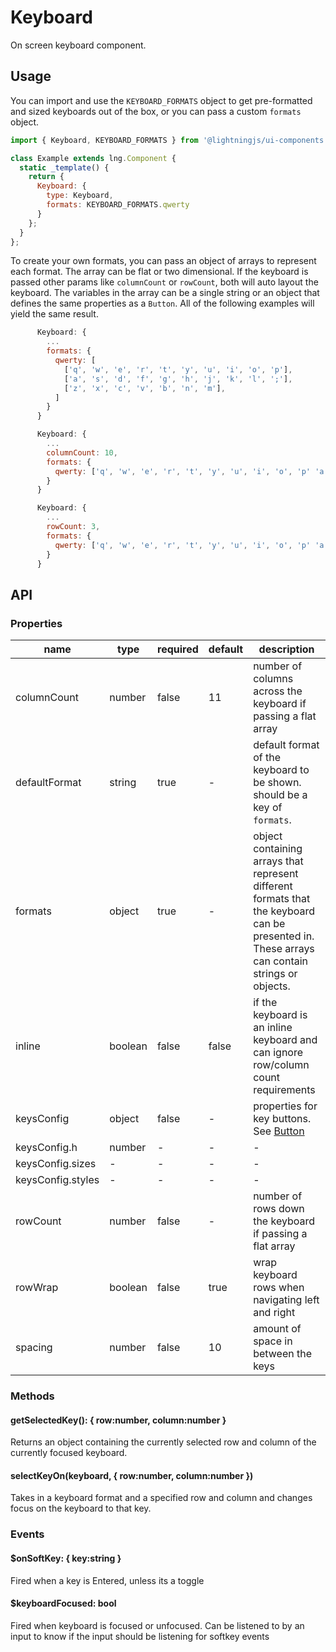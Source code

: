 
# Keyboard

On screen keyboard component.

## Usage

You can import and use the `KEYBOARD_FORMATS` object to get pre-formatted and sized keyboards out of the box, or you can pass a custom `formats` object.

```js
import { Keyboard, KEYBOARD_FORMATS } from '@lightningjs/ui-components';

class Example extends lng.Component {
  static _template() {
    return {
      Keyboard: {
        type: Keyboard,
        formats: KEYBOARD_FORMATS.qwerty
      }
    };
  }
};
```

<Preview>
  <Story id="keyboard--basic" />
</Preview>

To create your own formats, you can pass an object of arrays to represent each format. The array can be flat or two dimensional. If the keyboard is passed other params like `columnCount` or `rowCount`, both will auto layout the keyboard. The variables in the array can be a single string or an object that defines the same properties as a `Button`. All of the following examples will yield the same result.

```js
      Keyboard: {
        ...
        formats: {
          qwerty: [
            ['q', 'w', 'e', 'r', 't', 'y', 'u', 'i', 'o', 'p'],
            ['a', 's', 'd', 'f', 'g', 'h', 'j', 'k', 'l', ';'],
            ['z', 'x', 'c', 'v', 'b', 'n', 'm'],
          ]
        }
      }
```

```js
      Keyboard: {
        ...
        columnCount: 10,
        formats: {
          qwerty: ['q', 'w', 'e', 'r', 't', 'y', 'u', 'i', 'o', 'p' 'a', 's', 'd', 'f', 'g', 'h', 'j', 'k', 'l', ';','z', 'x', 'c', 'v', 'b', 'n', 'm'],
        }
      }
```

```js
      Keyboard: {
        ...
        rowCount: 3,
        formats: {
          qwerty: ['q', 'w', 'e', 'r', 't', 'y', 'u', 'i', 'o', 'p' 'a', 's', 'd', 'f', 'g', 'h', 'j', 'k', 'l', ';','z', 'x', 'c', 'v', 'b', 'n', 'm'],
        }
      }
```

## API

### Properties

name|type|required|default|description
--|--|--|--|--
columnCount|number|false|11|number of columns across the keyboard if passing a flat array
defaultFormat|string|true|-|default format of the keyboard to be shown. should be a key of `formats`.
formats|object|true|-|object containing arrays that represent different formats that the keyboard can be presented in. These arrays can contain strings or objects.
inline|boolean|false|false|if the keyboard is an inline keyboard and can ignore row/column count requirements
keysConfig|object|false|-|properties for key buttons. See [Button](/?path=/docs/button--basic)
keysConfig.h|number|-|-|-
keysConfig.sizes|-|-|-|-
keysConfig.styles|-|-|-|-
rowCount|number|false|-|number of rows down the keyboard if passing a flat array
rowWrap|boolean|false|true|wrap keyboard rows when navigating left and right
spacing|number|false|10|amount of space in between the keys

### Methods

#### getSelectedKey(): { row:number, column:number }
Returns an object containing the currently selected row and column of the currently focused keyboard.

#### selectKeyOn(keyboard, { row:number, column:number })
Takes in a keyboard format and a specified row and column and changes focus on the keyboard to that key.

### Events

#### $onSoftKey: { key:string }
Fired when a key is Entered, unless its a toggle

#### $keyboardFocused: bool
Fired when keyboard is focused or unfocused. Can be listened to by an input to know if the input should be listening for softkey events
